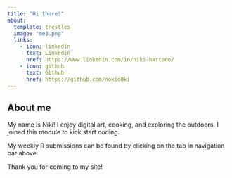 ```yaml
---
title: "Hi there!"
about:
  template: trestles
  image: "me3.png"
  links:
    - icon: linkedin
      text: Linkedin
      href: https://www.linkedin.com/in/niki-hartono/
    - icon: github
      text: Github
      href: https://github.com/nokid0ki
---
```

## About me

My name is Niki! I enjoy digital art, cooking, and exploring the outdoors. I joined this module to kick start coding.

My weekly R submissions can be found by clicking on the tab in navigation bar above.

Thank you for coming to my site!



